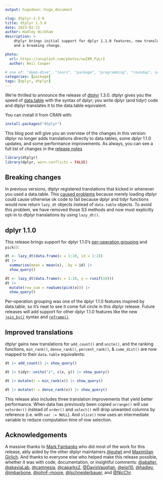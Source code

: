 ```yaml
---
output: hugodown::hugo_document

slug: dtplyr-1-3-0
title: dtplyr 1.3.0
date: 2023-02-21
author: Hadley Wickham
description: >
    dtplyr brings initial support for dplyr 1.1.0 features, new translations, 
    and a breaking change.

photo:
  url: https://unsplash.com/photos/uwI8R_FyLrI
  author: Neil Cooper

# one of: "deep-dive", "learn", "package", "programming", "roundup", or "other"
categories: [package] 
tags: [dplyr, dtplyr]
---
```


```{=html}
<!--
TODO:
* [x] Look over / edit the post's title in the yaml
* [x] Edit (or delete) the description; note this appears in the Twitter card
* [x] Pick category and tags (see existing with `hugodown::tidy_show_meta()`)
* [x] Find photo & update yaml metadata
* [x] Create `thumbnail-sq.jpg`; height and width should be equal
* [x] Create `thumbnail-wd.jpg`; width should be >5x height
* [x] `hugodown::use_tidy_thumbnails()`
* [x] Add intro sentence, e.g. the standard tagline for the package
* [x] `usethis::use_tidy_thanks()`
-->
```
We're thrilled to announce the release of [dtplyr](https://dtplyr.tidyverse.org) 1.3.0.
dtplyr gives you the speed of [data.table](http://r-datatable.com/) with the syntax of dplyr; you write dplyr (and tidyr) code and dtplyr translates it to the data.table equivalent.

You can install it from CRAN with:

```r
install.packages("dtplyr")
```

This blog post will give you an overview of the changes in this version: dtplyr no longer adds translations directly to data.tables, some dplyr 1.1.0 updates, and some performance improvements.
As always, you can see a full list of changes in the [release notes](https://github.com/tidyverse/dtplyr/releases/tag/v1.3.0)

```r
library(dtplyr)
library(dplyr, warn.conflicts = FALSE)
```

## Breaking changes

In previous versions, dtplyr registered translations that kicked in whenever you used a data.table.
This [caused problems](https://github.com/tidyverse/dtplyr/issues/312) because merely loading dtplyr could cause otherwise ok code to fail because dplyr and tidyr functions would now return `lazy_dt` objects instead of `data.table` objects.
To avoid this problem, we have removed those S3 methods and now must explicitly opt-in to dtplyr translations by using `lazy_dt()`.

## dplyr 1.1.0

This release brings support for dplyr 1.1.0's [per-operation grouping](https://www.tidyverse.org/blog/2023/02/dplyr-1-1-0-per-operation-grouping/) and `pick()`:

```r
dt <- lazy_dt(data.frame(x = 1:10, id = 1:2))
dt |> 
  summarise(mean = mean(x), .by = id) |> 
  show_query()

dt <- lazy_dt(data.frame(x = 1:10, y = runif(10)))
dt |> 
  mutate(row_sum = rowSums(pick(x))) |> 
  show_query()
```

Per-operation grouping was one of the dplyr 1.1.0 features inspired by data.table, so it's neat to see it come full circle in this dtplyr release.
Future releases will add support for other dplyr 1.1.0 features like the new [`join_by()`](https://www.tidyverse.org/blog/2023/01/dplyr-1-1-0-joins/#join_by) syntax and [`reframe()`](https://www.tidyverse.org/blog/2023/02/dplyr-1-1-0-pick-reframe-arrange/#reframe).

## Improved translations

dtplyr gains new translations for `add_count()` and `unite()`, and the ranking functions, `min_rank()`, `dense_rank()`, `percent_rank()`, & `cume_dist()` are now mapped to their `data.table` equivalents:

```r
dt |> add_count() |> show_query()

dt |> tidyr::unite("z", c(x, y)) |> show_query()

dt |> mutate(r = min_rank(x)) |> show_query()

dt |> mutate(r = dense_rank(x)) |> show_query()
```

This release also includes three translation improvements that yield better performance.
When data has previously been copied `arrange()` will use `setorder()` instead of `order()` and `select()` will drop unwanted columns by reference (i.e. with `var := NULL`). And `slice()` now uses an intermediate variable to reduce computation time of row selection.

## Acknowledgements

A massive thanks to [Mark Fairbanks](https://github.com/markfairbanks) who did most of the work for this release, ably aided by the other dtplyr maintainers [\@eutwt](https://github.com/eutwt) and [Maximilian Girlich](https://github.com/mgirlich).
And thanks to everyone else who helped make this release possible, whether it was with code, documentation, or insightful comments: [\@abalter](https://github.com/abalter), [\@akaviaLab](https://github.com/akaviaLab), [\@camnesia](https://github.com/camnesia), [\@caparks2](https://github.com/caparks2), [\@DavisVaughan](https://github.com/DavisVaughan), [\@eipi10](https://github.com/eipi10), [\@hadley](https://github.com/hadley), [\@jmbarbone](https://github.com/jmbarbone), [\@johnF-moore](https://github.com/johnF-moore), [\@lschneiderbauer](https://github.com/lschneiderbauer), and [\@NicChr](https://github.com/NicChr).
